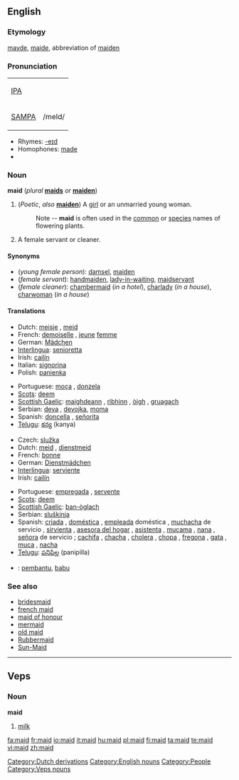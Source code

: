 ==English==
{{wikipedia}}

===Etymology===
{{ME.}} [[mayde]], [[maide]], abbreviation of [[maiden]]

===Pronunciation===
{| border=1 cellpadding=5
| [[w:IPA|IPA]] || {{IPAchar|/meɪd/}}
|-
| [[w:SAMPA|SAMPA]] || /meId/
|}
* Rhymes: [[Rhymes:English:-eɪd|-eɪd]]
* Homophones: [[made]]
* {{audio|en-us-maid.ogg|Audio (US)}}

===Noun===
'''maid''' (''plural'' '''[[maids]]''' ''or'' '''[[maiden]]''')

# (''Poetic'', ''also'' '''[[maiden]]''') A [[girl]] or an unmarried young woman.
#: Note -- '''maid''' is often used in the [[common]] or [[species]] names of flowering plants.
# A female servant or cleaner.

====Synonyms====
* (''young female person''): [[damsel]], [[maiden]]
* (''female servant''): [[handmaiden]], [[lady-in-waiting]], [[maidservant]]
* (''female cleaner''): [[chambermaid]] (''in a hotel''), [[charlady]] (''in a house''), [[charwoman]] (''in a house'')

====Translations====
{{trans-top|young female}}
* Dutch: [[meisje]] {{n}}, [[meid]] {{f}}
* French: [[demoiselle]] {{f}}, [[jeune]] [[femme]] {{f}}
* German: [[Mädchen]] {{n}}
* [[Interlingua]]: [[senioretta]]
* Irish: [[cailín]] {{m}}
* Italian: [[signorina]] {{f}}
* Polish: [[panienka]]
{{trans-mid}}
* Portuguese: [[moça]] {{f}}, [[donzela]] {{f}}
* [[Scots]]: [[deem]]
* [[Scottish Gaelic]]: [[maighdeann]] {{f}}, [[rìbhinn]] {{f}}, [[òigh]] {{f}}, [[gruagach]] {{f}}
* Serbian: [[deva]] {{f}}, [[devojka]], [[moma]] {{f}}
* Spanish: [[doncella]] {{f}}, [[señorita]] {{f}}
* [[Telugu]]: [[కన్య]] (kanya)
{{trans-bottom}}

{{trans-top|female servant or cleaner}}
* Czech: [[služka]] {{f}}
* Dutch: [[meid]] {{f}}, [[dienstmeid]] {{f}}
* French: [[bonne]] {{f}}
* German: [[Dienstmädchen]] {{n}}
* [[Interlingua]]: [[serviente]]
* Irish: [[cailín]] {{m}}
{{trans-mid}}
* Portuguese: [[empregada]] {{f}}, [[servente]] {{f}}
* [[Scots]]: [[deem]]
* [[Scottish Gaelic]]: [[ban-òglach]] {{f}}
* Serbian: [[sluškinja]] {{f}}
* Spanish: {{italbrac|inoffensive terms}}  [[criada]] {{f}},  [[doméstica]] {{f}},  [[empleada]] doméstica {{f}}, [[muchacha]] de servicio {{f}}, [[sirvienta]] {{f}}, [[asesora del hogar]] {{f}} {{italbrac|Chile|formal usage}}, [[asistenta]] {{f}} {{italbrac|Spain}}, [[mucama]] {{f}} {{italbrac|Argentina|Uruguay}}, [[nana]] {{f}} {{italbrac|Chile}},  [[señora]] de servicio {{f}} {{italbrac|Venezuela}} ;   {{italbrac|offensive terms}}  [[cachifa]] {{f}} {{italbrac|Venezuela}}, [[chacha]] {{f}} {{italbrac|Mexico|Spain}},  [[cholera]] {{f}} {{italbrac|El Salvador|Guatemala}}, [[chopa]] {{f}} {{italbrac|Dominican Republic}},  [[fregona]] {{f}} {{italbrac|Spain}},  [[gata]] {{f}} {{italbrac|Mexico}}, [[muca]] {{f}} {{italbrac|Guatemala}}, [[nacha]] {{f}} {{italbrac|Honduras}}
* [[Telugu]]: [[పనిపిల్ల]] (panipilla)
{{trans-bottom}}

{{checktrans-top}}
* {{ttbc|Indonesian}}: [[bantu|pembantu]], [[babu]]
{{checktrans-bottom}}

===See also===
* [[bridesmaid]]
* [[french maid]]
* [[maid of honour]]
* [[mermaid]]
* [[old maid]]
* [[Rubbermaid]]
* [[Sun-Maid]]

[[Category:Dutch derivations]]
[[Category:English nouns]]
[[Category:People]]

----

==Veps==

===Noun===
'''maid'''

# [[milk]]

[[Category:Veps nouns]]

[[fa:maid]]
[[fr:maid]]
[[io:maid]]
[[it:maid]]
[[hu:maid]]
[[pl:maid]]
[[fi:maid]]
[[ta:maid]]
[[te:maid]]
[[vi:maid]]
[[zh:maid]]